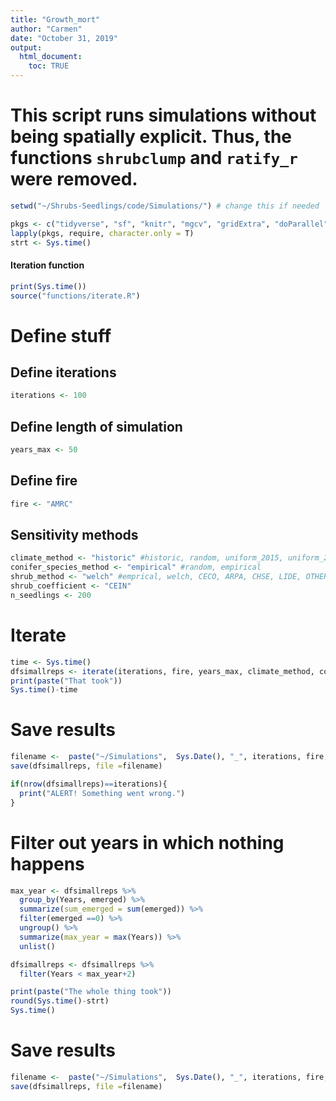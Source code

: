 ```yaml
---
title: "Growth_mort"
author: "Carmen"
date: "October 31, 2019"
output: 
  html_document:
    toc: TRUE
---
```


# This script runs simulations without being spatially explicit. Thus, the functions `shrubclump` and `ratify_r` were removed.

```r
setwd("~/Shrubs-Seedlings/code/Simulations/") # change this if needed

pkgs <- c("tidyverse", "sf", "knitr", "mgcv", "gridExtra", "doParallel")
lapply(pkgs, require, character.only = T)
strt <- Sys.time()
```

#### Iteration function
```r
print(Sys.time())
source("functions/iterate.R")
```

# Define stuff

## Define iterations
```r
iterations <- 100
```

## Define length of simulation
```r
years_max <- 50
```

## Define fire
```r
fire <- "AMRC"
```

## Sensitivity methods
```r
climate_method <- "historic" #historic, random, uniform_2015, uniform_2016, uniform_2017
conifer_species_method <- "empirical" #random, empirical
shrub_method <- "welch" #emprical, welch, CECO, ARPA, CHSE, LIDE, OTHER
shrub_coefficient <- "CEIN"
n_seedlings <- 200
```

# Iterate 
```r
time <- Sys.time()
dfsimallreps <- iterate(iterations, fire, years_max, climate_method, conifer_species_method, shrub_method, n_seedlings, shrub_coefficient)
print(paste("That took"))
Sys.time()-time
```

# Save results
```r
filename <-  paste("~/Simulations",  Sys.Date(), "_", iterations, fire, "_",climate_method,"_", conifer_species_method, "_", shrub_method, ".Rdata", sep = "")
save(dfsimallreps, file =filename)
```

```r
if(nrow(dfsimallreps)==iterations){
  print("ALERT! Something went wrong.")
}
```

# Filter out years in which nothing happens
```r
max_year <- dfsimallreps %>% 
  group_by(Years, emerged) %>% 
  summarize(sum_emerged = sum(emerged)) %>% 
  filter(emerged ==0) %>% 
  ungroup() %>% 
  summarize(max_year = max(Years)) %>% 
  unlist()
```

```r
dfsimallreps <- dfsimallreps %>% 
  filter(Years < max_year+2)
```

```r
print(paste("The whole thing took"))
round(Sys.time()-strt)
Sys.time()
```

# Save results
```r
filename <-  paste("~/Simulations",  Sys.Date(), "_", iterations, fire, "_",climate_method,"_", conifer_species_method, "_", shrub_method, "_", shrub_coefficient, "coef.Rdata", sep = "")
save(dfsimallreps, file =filename)
```

